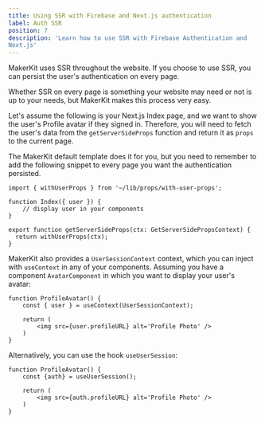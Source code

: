```yaml
---
title: Using SSR with Firebase and Next.js authentication
label: Auth SSR
position: 7
description: 'Learn how to use SSR with Firebase Authentication and
Next.js'
---
```


MakerKit uses SSR throughout the website. If you choose to use SSR, you can persist the user's authentication on every page.

Whether SSR on every page is something your website may need or not is up to your needs, but MakerKit makes this process very easy.

Let's assume the following is your Next.js Index page, and we want to show the user's Profile avatar if they signed in. Therefore, you will need to fetch the user's data from the `getServerSideProps` function and return it as `props` to the current page.

The MakerKit default template does it for you, but you need to remember to add the following snippet to every page you want the authentication persisted.

```tsx
import { withUserProps } from '~/lib/props/with-user-props';

function Index({ user }) {
    // display user in your components
}

export function getServerSideProps(ctx: GetServerSidePropsContext) {
  return withUserProps(ctx);
}
```

MakerKit also provides a `UserSessionContext` context, which you can inject with `useContext` in any of your components. Assuming you have a component `AvatarComponent` in which you want to display your user's avatar:

```tsx
function ProfileAvatar() {
    const { user } = useContext(UserSessionContext);

    return (
        <img src={user.profileURL} alt='Profile Photo' />
    )
}
```

Alternatively, you can use the hook `useUserSession`:

```tsx
function ProfileAvatar() {
    const {auth} = useUserSession();

    return (
        <img src={auth.profileURL} alt='Profile Photo' />
    )
}
```
